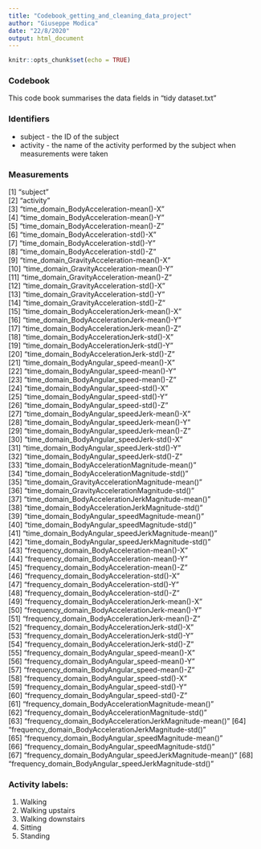 ---
title: "Codebook_getting_and_cleaning_data_project"
author: "Giuseppe Modica"
date: "22/8/2020"
output: html_document
---

```{r setup, include=FALSE}
knitr::opts_chunk$set(echo = TRUE)
```

### **Codebook** 
This code book summarises the data fields in “tidy dataset.txt”

### **Identifiers**
- subject - the ID of the subject
- activity - the name of the activity performed by the subject when measurements were taken

### **Measurements** 
 [1] "subject"                                               
 [2] "activity"                                              
 [3] "time_domain_BodyAcceleration-mean()-X"                 
 [4] "time_domain_BodyAcceleration-mean()-Y"                 
 [5] "time_domain_BodyAcceleration-mean()-Z"                 
 [6] "time_domain_BodyAcceleration-std()-X"                  
 [7] "time_domain_BodyAcceleration-std()-Y"                  
 [8] "time_domain_BodyAcceleration-std()-Z"                  
 [9] "time_domain_GravityAcceleration-mean()-X"              
[10] "time_domain_GravityAcceleration-mean()-Y"              
[11] "time_domain_GravityAcceleration-mean()-Z"              
[12] "time_domain_GravityAcceleration-std()-X"               
[13] "time_domain_GravityAcceleration-std()-Y"               
[14] "time_domain_GravityAcceleration-std()-Z"               
[15] "time_domain_BodyAccelerationJerk-mean()-X"             
[16] "time_domain_BodyAccelerationJerk-mean()-Y"             
[17] "time_domain_BodyAccelerationJerk-mean()-Z"             
[18] "time_domain_BodyAccelerationJerk-std()-X"              
[19] "time_domain_BodyAccelerationJerk-std()-Y"              
[20] "time_domain_BodyAccelerationJerk-std()-Z"              
[21] "time_domain_BodyAngular_speed-mean()-X"                
[22] "time_domain_BodyAngular_speed-mean()-Y"                
[23] "time_domain_BodyAngular_speed-mean()-Z"                
[24] "time_domain_BodyAngular_speed-std()-X"                 
[25] "time_domain_BodyAngular_speed-std()-Y"                 
[26] "time_domain_BodyAngular_speed-std()-Z"                 
[27] "time_domain_BodyAngular_speedJerk-mean()-X"            
[28] "time_domain_BodyAngular_speedJerk-mean()-Y"            
[29] "time_domain_BodyAngular_speedJerk-mean()-Z"            
[30] "time_domain_BodyAngular_speedJerk-std()-X"             
[31] "time_domain_BodyAngular_speedJerk-std()-Y"             
[32] "time_domain_BodyAngular_speedJerk-std()-Z"             
[33] "time_domain_BodyAccelerationMagnitude-mean()"          
[34] "time_domain_BodyAccelerationMagnitude-std()"           
[35] "time_domain_GravityAccelerationMagnitude-mean()"       
[36] "time_domain_GravityAccelerationMagnitude-std()"        
[37] "time_domain_BodyAccelerationJerkMagnitude-mean()"      
[38] "time_domain_BodyAccelerationJerkMagnitude-std()"       
[39] "time_domain_BodyAngular_speedMagnitude-mean()"         
[40] "time_domain_BodyAngular_speedMagnitude-std()"          
[41] "time_domain_BodyAngular_speedJerkMagnitude-mean()"     
[42] "time_domain_BodyAngular_speedJerkMagnitude-std()"      
[43] "frequency_domain_BodyAcceleration-mean()-X"            
[44] "frequency_domain_BodyAcceleration-mean()-Y"            
[45] "frequency_domain_BodyAcceleration-mean()-Z"            
[46] "frequency_domain_BodyAcceleration-std()-X"             
[47] "frequency_domain_BodyAcceleration-std()-Y"             
[48] "frequency_domain_BodyAcceleration-std()-Z"             
[49] "frequency_domain_BodyAccelerationJerk-mean()-X"        
[50] "frequency_domain_BodyAccelerationJerk-mean()-Y"        
[51] "frequency_domain_BodyAccelerationJerk-mean()-Z"        
[52] "frequency_domain_BodyAccelerationJerk-std()-X"         
[53] "frequency_domain_BodyAccelerationJerk-std()-Y"         
[54] "frequency_domain_BodyAccelerationJerk-std()-Z"         
[55] "frequency_domain_BodyAngular_speed-mean()-X"           
[56] "frequency_domain_BodyAngular_speed-mean()-Y"           
[57] "frequency_domain_BodyAngular_speed-mean()-Z"           
[58] "frequency_domain_BodyAngular_speed-std()-X"            
[59] "frequency_domain_BodyAngular_speed-std()-Y"            
[60] "frequency_domain_BodyAngular_speed-std()-Z"            
[61] "frequency_domain_BodyAccelerationMagnitude-mean()"     
[62] "frequency_domain_BodyAccelerationMagnitude-std()"      
[63] "frequency_domain_BodyAccelerationJerkMagnitude-mean()" 
[64] "frequency_domain_BodyAccelerationJerkMagnitude-std()"  
[65] "frequency_domain_BodyAngular_speedMagnitude-mean()"    
[66] "frequency_domain_BodyAngular_speedMagnitude-std()"     
[67] "frequency_domain_BodyAngular_speedJerkMagnitude-mean()"
[68] "frequency_domain_BodyAngular_speedJerkMagnitude-std()"  

### **Activity labels:** 
1. Walking
2. Walking upstairs
3. Walking downstairs
4. Sitting
5. Standing



